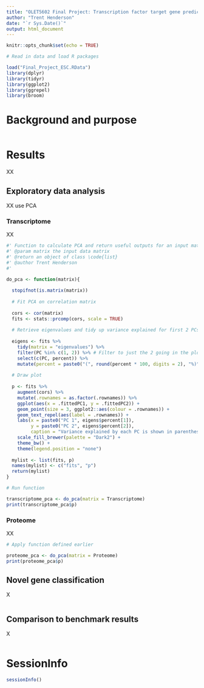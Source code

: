 ```yaml
---
title: "OLET5602 Final Project: Transcription factor target gene prediction through multi-omics datasets"
author: "Trent Henderson"
date: "`r Sys.Date()`"
output: html_document
---
```


```r
knitr::opts_chunk$set(echo = TRUE)
```

```r
# Read in data and load R packages

load("Final_Project_ESC.RData")
library(dplyr)
library(tidyr)
library(ggplot2)
library(ggrepel)
library(broom)
```

# Background and purpose

```r

```

# Results

XX

## Exploratory data analysis

XX use PCA

### Transcriptome

XX

```r
#' Function to calculate PCA and return useful outputs for an input matrix
#' @param matrix the input data matrix
#' @return an object of class \code{list}
#' @author Trent Henderson
#' 

do_pca <- function(matrix){
  
  stopifnot(is.matrix(matrix))
  
  # Fit PCA on correlation matrix
  
  cors <- cor(matrix)
  fits <- stats::prcomp(cors, scale = TRUE)
  
  # Retrieve eigenvalues and tidy up variance explained for first 2 PCs for plotting
      
  eigens <- fits %>%
    tidy(matrix = "eigenvalues") %>%
    filter(PC %in% c(1, 2)) %>% # Filter to just the 2 going in the plot
    select(c(PC, percent)) %>%
    mutate(percent = paste0("(", round(percent * 100, digits = 2), "%)")) # Make nice format
  
  # Draw plot
        
  p <- fits %>%
    augment(cors) %>%
    mutate(.rownames = as.factor(.rownames)) %>%
    ggplot(aes(x = .fittedPC1, y = .fittedPC2)) +
    geom_point(size = 3, ggplot2::aes(colour = .rownames)) +
    geom_text_repel(aes(label = .rownames)) +
    labs(x = paste0("PC 1", eigens$percent[1]),
         y = paste0("PC 2", eigens$percent[2]),
         caption = "Variance explained by each PC is shown in parentheses.") +
    scale_fill_brewer(palette = "Dark2") +
    theme_bw() +
    theme(legend.position = "none")
  
  mylist <- list(fits, p)
  names(mylist) <- c("fits", "p")
  return(mylist)
}

# Run function

transcriptome_pca <- do_pca(matrix = Transcriptome)
print(transcriptome_pca$p)
```

### Proteome

XX

```r
# Apply function defined earlier

proteome_pca <- do_pca(matrix = Proteome)
print(proteome_pca$p)
```

## Novel gene classification

X

```r

```

## Comparison to benchmark results

X

```r

```

# SessionInfo

```r
sessionInfo()
```
